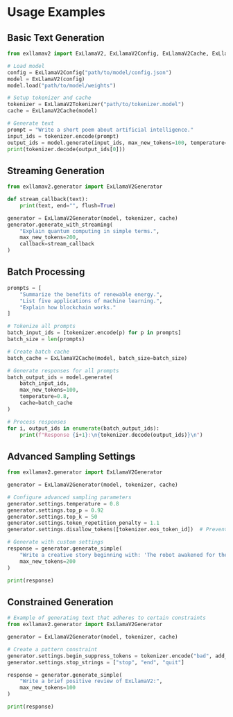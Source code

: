 # Usage Examples

## Basic Text Generation

```python
from exllamav2 import ExLlamaV2, ExLlamaV2Config, ExLlamaV2Cache, ExLlamaV2Tokenizer

# Load model
config = ExLlamaV2Config("path/to/model/config.json")
model = ExLlamaV2(config)
model.load("path/to/model/weights")

# Setup tokenizer and cache
tokenizer = ExLlamaV2Tokenizer("path/to/tokenizer.model")
cache = ExLlamaV2Cache(model)

# Generate text
prompt = "Write a short poem about artificial intelligence."
input_ids = tokenizer.encode(prompt)
output_ids = model.generate(input_ids, max_new_tokens=100, temperature=0.7, cache=cache)
print(tokenizer.decode(output_ids[0]))
```

## Streaming Generation

```python
from exllamav2.generator import ExLlamaV2Generator

def stream_callback(text):
    print(text, end="", flush=True)

generator = ExLlamaV2Generator(model, tokenizer, cache)
generator.generate_with_streaming(
    "Explain quantum computing in simple terms.",
    max_new_tokens=200,
    callback=stream_callback
)
```

## Batch Processing

```python
prompts = [
    "Summarize the benefits of renewable energy.",
    "List five applications of machine learning.",
    "Explain how blockchain works."
]

# Tokenize all prompts
batch_input_ids = [tokenizer.encode(p) for p in prompts]
batch_size = len(prompts)

# Create batch cache
batch_cache = ExLlamaV2Cache(model, batch_size=batch_size)

# Generate responses for all prompts
batch_output_ids = model.generate(
    batch_input_ids,
    max_new_tokens=100,
    temperature=0.8,
    cache=batch_cache
)

# Process responses
for i, output_ids in enumerate(batch_output_ids):
    print(f"Response {i+1}:\n{tokenizer.decode(output_ids)}\n")
```

## Advanced Sampling Settings

```python
from exllamav2.generator import ExLlamaV2Generator

generator = ExLlamaV2Generator(model, tokenizer, cache)

# Configure advanced sampling parameters
generator.settings.temperature = 0.8
generator.settings.top_p = 0.92
generator.settings.top_k = 50
generator.settings.token_repetition_penalty = 1.1
generator.settings.disallow_tokens([tokenizer.eos_token_id])  # Prevent EOS generation

# Generate with custom settings
response = generator.generate_simple(
    "Write a creative story beginning with: 'The robot awakened for the first time and'",
    max_new_tokens=200
)

print(response)
```

## Constrained Generation

```python
# Example of generating text that adheres to certain constraints
from exllamav2.generator import ExLlamaV2Generator

generator = ExLlamaV2Generator(model, tokenizer, cache)

# Create a pattern constraint
generator.settings.begin_suppress_tokens = tokenizer.encode("bad", add_bos=False, add_special=False)
generator.settings.stop_strings = ["stop", "end", "quit"]

response = generator.generate_simple(
    "Write a brief positive review of ExLlamaV2:",
    max_new_tokens=100
)

print(response)
```
